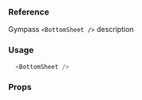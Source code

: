 ### Reference

Gympass `<BottomSheet />` description

### Usage

```javascript type=expo
  <BottomSheet />
```

### Props

<PropsTable component="BottomSheet" platform="native" />